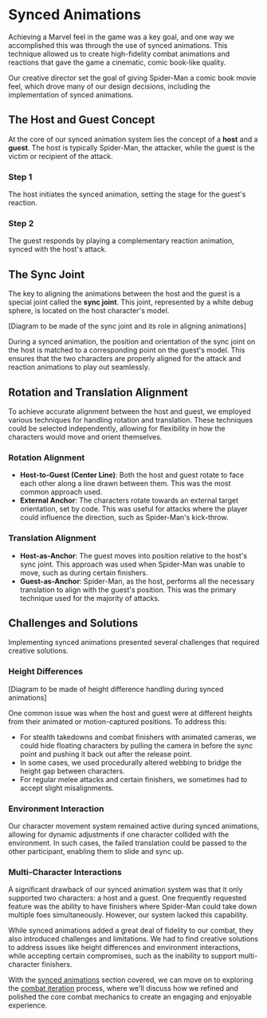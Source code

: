 
# Synced Animations

Achieving a Marvel feel in the game was a key goal, and one way we accomplished this was through the use of synced animations. This technique allowed us to create high-fidelity combat animations and reactions that gave the game a cinematic, comic book-like quality.

<Callout>
Our creative director set the goal of giving Spider-Man a comic book movie feel, which drove many of our design decisions, including the implementation of synced animations.
</Callout>

## The Host and Guest Concept

At the core of our synced animation system lies the concept of a **host** and a **guest**. The host is typically Spider-Man, the attacker, while the guest is the victim or recipient of the attack.

<Steps>

### Step 1

The host initiates the synced animation, setting the stage for the guest's reaction.

### Step 2

The guest responds by playing a complementary reaction animation, synced with the host's attack.

</Steps>

## The Sync Joint

The key to aligning the animations between the host and the guest is a special joint called the **sync joint**. This joint, represented by a white debug sphere, is located on the host character's model.

[Diagram to be made of the sync joint and its role in aligning animations]

During a synced animation, the position and orientation of the sync joint on the host is matched to a corresponding point on the guest's model. This ensures that the two characters are properly aligned for the attack and reaction animations to play out seamlessly.

## Rotation and Translation Alignment

To achieve accurate alignment between the host and guest, we employed various techniques for handling rotation and translation. These techniques could be selected independently, allowing for flexibility in how the characters would move and orient themselves.

### Rotation Alignment

- **Host-to-Guest (Center Line)**: Both the host and guest rotate to face each other along a line drawn between them. This was the most common approach used.
- **External Anchor**: The characters rotate towards an external target orientation, set by code. This was useful for attacks where the player could influence the direction, such as Spider-Man's kick-throw.

### Translation Alignment

- **Host-as-Anchor**: The guest moves into position relative to the host's sync joint. This approach was used when Spider-Man was unable to move, such as during certain finishers.
- **Guest-as-Anchor**: Spider-Man, as the host, performs all the necessary translation to align with the guest's position. This was the primary technique used for the majority of attacks.

## Challenges and Solutions

Implementing synced animations presented several challenges that required creative solutions.

### Height Differences

[Diagram to be made of height difference handling during synced animations]

One common issue was when the host and guest were at different heights from their animated or motion-captured positions. To address this:

- For stealth takedowns and combat finishers with animated cameras, we could hide floating characters by pulling the camera in before the sync point and pushing it back out after the release point.
- In some cases, we used procedurally altered webbing to bridge the height gap between characters.
- For regular melee attacks and certain finishers, we sometimes had to accept slight misalignments.

### Environment Interaction

Our character movement system remained active during synced animations, allowing for dynamic adjustments if one character collided with the environment. In such cases, the failed translation could be passed to the other participant, enabling them to slide and sync up.

### Multi-Character Interactions

A significant drawback of our synced animation system was that it only supported two characters: a host and a guest. One frequently requested feature was the ability to have finishers where Spider-Man could take down multiple foes simultaneously. However, our system lacked this capability.

<Callout>
While synced animations added a great deal of fidelity to our combat, they also introduced challenges and limitations. We had to find creative solutions to address issues like height differences and environment interactions, while accepting certain compromises, such as the inability to support multi-character finishers.
</Callout>

With the [synced animations](/synced-animations) section covered, we can move on to exploring the [combat iteration](/combat-iteration) process, where we'll discuss how we refined and polished the core combat mechanics to create an engaging and enjoyable experience.